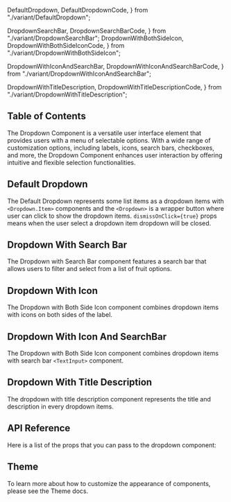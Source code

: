   DefaultDropdown,
  DefaultDropdownCode,
} from "./variant/DefaultDropdown";

  DropdownSearchBar,
  DropdownSearchBarCode,
} from "./variant/DropdownSearchBar";
  DropdownWithBothSideIcon,
  DropdownWithBothSideIconCode,
} from "./variant/DropdownWithBothSideIcon";

  DropdownWithIconAndSearchBar,
  DropdownWithIconAndSearchBarCode,
} from "./variant/DropdownWithIconAndSearchBar";

  DropdownWithTitleDescription,
  DropdownWithTitleDescriptionCode,
} from "./variant/DropdownWithTitleDescription";


## Table of Contents

The Dropdown Component is a versatile user interface element that provides users with a menu of selectable options. With a wide range of customization options, including labels, icons, search bars, checkboxes, and more, the Dropdown Component enhances user interaction by offering intuitive and flexible selection functionalities.

## Default Dropdown

The Default Dropdown represents some list items as a dropdown items with `<Dropdown.Item>` components and the `<Dropdown>` is a wrapper button where user can click to show the dropdown items. `dismissOnClick={true}` props means when the user select a dropdown item dropdown will be closed.

<CodePreview github="Dropdown" code={DefaultDropdownCode}>
  <DefaultDropdown />
</CodePreview>

## Dropdown With Search Bar

The Dropdown with Search Bar component features a search bar that allows users to filter and select from a list of fruit options.

<CodePreview github="Dropdown" code={DropdownSearchBarCode}>
  <DropdownSearchBar />
</CodePreview>

## Dropdown With Icon

The Dropdown with Both Side Icon component combines dropdown items with icons on both sides of the label.

<CodePreview github="Dropdown" code={DropdownWithBothSideIconCode}>
  <DropdownWithBothSideIcon />
</CodePreview>

## Dropdown With Icon And SearchBar

The Dropdown with Both Side Icon component combines dropdown items with search bar `<TextInput>` component.

<CodePreview github="Dropdown" code={DropdownWithIconAndSearchBarCode}>
  <DropdownWithIconAndSearchBar />
</CodePreview>

## Dropdown With Title Description

The dropdown with title description component represents the title and description in every dropdown items.

<CodePreview github="Dropdown" code={DropdownWithTitleDescriptionCode}>
  <DropdownWithTitleDescription />
</CodePreview>

## API Reference

Here is a list of the props that you can pass to the dropdown component:

<ComponentApi data={dropdownAPIData} />

## Theme

To learn more about how to customize the appearance of components, please see the Theme docs.

<CssThemePreview code={useTheme().theme.dropdown} />
